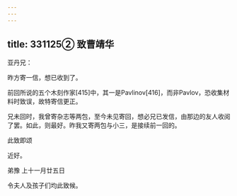 ```yaml
---
---
---
```

title: 331125② 致曹靖华
---




亚丹兄：

昨方寄一信，想已收到了。

前回所说的五个木刻作家[415]中，其一是Pavlinov[416]，而非Pavlov，恐收集材料时致误，故特寄信更正。

兄未回时，我曾寄杂志等两包，至今未见寄回，想必兄已发信，由那边的友人收阅了罢。如此，则最好。昨我又寄两包与小三，是接续前一回的。

此致即颂

近好。

弟豫 上十一月廿五日

令夫人及孩子们均此致候。